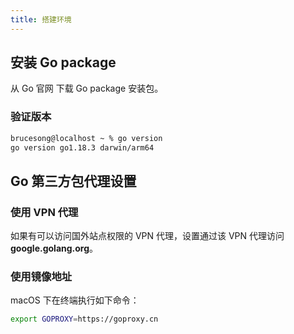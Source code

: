 ```yaml
---
title: 搭建环境
---
```



## 安装 Go package

从 <Link to="https://go.dev/dl/">Go 官网</Link> 下载 Go package 安装包。

### 验证版本

```bash
brucesong@localhost ~ % go version
go version go1.18.3 darwin/arm64
```

## Go 第三方包代理设置

### 使用 VPN 代理

如果有可以访问国外站点权限的 VPN 代理，设置通过该 VPN 代理访问 **google.golang.org**。

### 使用镜像地址

<p style={{ marginBottom: 4 }}>macOS 下在终端执行如下命令：</p>

```bash
export GOPROXY=https://goproxy.cn
```
